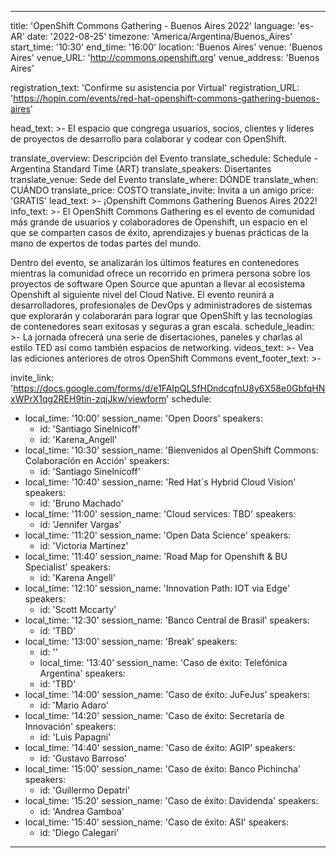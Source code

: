  ---
title: 'OpenShift Commons Gathering - Buenos Aires 2022'
language: 'es-AR'
date: '2022-08-25'
timezone: 'America/Argentina/Buenos_Aires'
start_time: '10:30'
end_time: '16:00'
location: 'Buenos Aires'
venue: 'Buenos Aires'
venue_URL: 'http://commons.openshift.org'
venue_address: 'Buenos Aires'

registration_text: 'Confirme su asistencia por Virtual'
registration_URL: 'https://hopin.com/events/red-hat-openshift-commons-gathering-buenos-aires'

head_text: >-
  El espacio que congrega usuarios, socios, clientes y líderes de proyectos de desarrollo para colaborar y codear con OpenShift.

translate_overview: Descripción del Evento
translate_schedule: Schedule - Argentina Standard Time (ART)
translate_speakers: Disertantes
translate_venue: Sede del Evento
translate_where: DÓNDE
translate_when: CUÁNDO
translate_price: COSTO
translate_invite: Invita a un amigo
price: 'GRATIS'
lead_text: >-
  ¡Openshift Commons Gathering Buenos Aires 2022!
info_text: >-
  El OpenShift Commons Gathering es el evento de comunidad más grande de usuarios y colaboradores de Openshift, un espacio en el que se comparten casos de éxito, aprendizajes y buenas prácticas de la mano de expertos de todas partes del mundo.
  
  Dentro del evento, se analizarán los últimos features en contenedores mientras la comunidad ofrece un recorrido en primera persona sobre los proyectos de software Open Source que apuntan a llevar al ecosistema Openshift al siguiente nivel del Cloud Native.
  El evento reunirá a desarrolladores, profesionales de DevOps y administradores de sistemas que explorarán y colaborarán para lograr que OpenShift y las tecnologías de contenedores sean exitosas y seguras a gran escala.
schedule_leadin: >-
  La jornada ofrecerá una serie de disertaciones, paneles y charlas al estilo TED así como también espacios de networking.
videos_text: >-
  Vea las ediciones anteriores de otros OpenShift Commons
event_footer_text: >-

invite_link: 'https://docs.google.com/forms/d/e1FAIpQLSfHDndcqfnU8y6X58e0GbfqHNxWPrX1qg2REH9tin-zqjJkw/viewform'
schedule:
  - local_time: '10:00'
    session_name: 'Open Doors'
    speakers:
      - id: 'Santiago Sinelnicoff'
      - id: 'Karena_Angell'
  - local_time: '10:30'
    session_name: 'Bienvenidos al OpenShift Commons: Colaboración en Acción'
    speakers:
      - id: 'Santiago Sinelnicoff'
  - local_time: '10:40'
    session_name: 'Red Hat´s Hybrid Cloud Vision'
    speakers:
      - id: 'Bruno Machado'
  - local_time: '11:00'
    session_name: 'Cloud services: TBD'
    speakers:
      - id: 'Jennifer Vargas'
  - local_time: '11:20'
    session_name: 'Open Data Science'
    speakers:
      - id: 'Victoria Martinez'
  - local_time: '11:40'
    session_name: 'Road Map for Openshift & BU Specialist'
    speakers:
      - id: 'Karena Angell'
  - local_time: '12:10'
    session_name: 'Innovation Path: IOT via Edge'
    speakers:
      - id: 'Scott Mccarty'    
   - local_time: '12:30'
    session_name: 'Banco Central de Brasil'
    speakers:
      - id: 'TBD' 
   - local_time: '13:00'
    session_name: 'Break'
    speakers:
      - id: '' 
     - local_time: '13:40'
    session_name: 'Caso de éxito: Telefónica Argentina'
    speakers:
      - id: 'TBD'
   - local_time: '14:00'
    session_name: 'Caso de éxito: JuFeJus'
    speakers:
      - id: 'Mario Adaro'
   - local_time: '14:20'
    session_name: 'Caso de éxito: Secretaría de Innovación'
    speakers:
      - id: 'Luis Papagni'
   - local_time: '14:40'
    session_name: 'Caso de éxito: AGIP'
    speakers:
      - id: 'Gustavo Barroso'
   - local_time: '15:00'
    session_name: 'Caso de éxito: Banco Pichincha'
    speakers:
      - id: 'Guillermo Depatri'
   - local_time: '15:20'
    session_name: 'Caso de éxito: Davidenda'
    speakers:
      - id: 'Andrea Gamboa'
  - local_time: '15:40'
    session_name: 'Caso de éxito: ASI'
    speakers:
      - id: 'Diego Calegari'      
      
---
